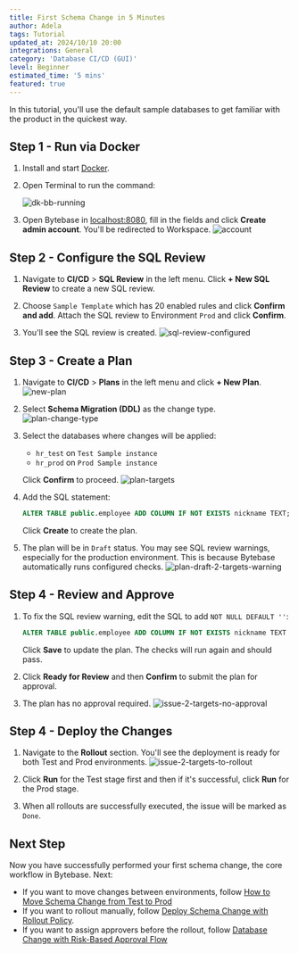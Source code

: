 ```yaml
---
title: First Schema Change in 5 Minutes
author: Adela
tags: Tutorial
updated_at: 2024/10/10 20:00
integrations: General
category: 'Database CI/CD (GUI)'
level: Beginner
estimated_time: '5 mins'
featured: true
---
```



In this tutorial, you'll use the default sample databases to get familiar with the product in the quickest way.

## Step 1 - Run via Docker

1. Install and start [Docker](https://www.docker.com/).
1. Open Terminal to run the command:

   <TerminalDockerRunVolume />

   ![dk-bb-running](/content/docs/tutorials/first-schema-change/dk-bb-running.webp)

1. Open Bytebase in [localhost:8080](http://localhost:8080/), fill in the fields and click **Create admin account**. You'll be redirected to Workspace.
   ![account](/content/docs/tutorials/first-schema-change/account.webp)

## Step 2 - Configure the SQL Review

1. Navigate to **CI/CD** > **SQL Review** in the left menu. Click **+ New SQL Review** to create a new SQL review.

1. Choose `Sample Template` which has 20 enabled rules and click **Confirm and add**. Attach the SQL review to Environment `Prod` and click **Confirm**.

1. You'll see the SQL review is created.
   ![sql-review-configured](/content/docs/tutorials/first-schema-change/bb-sql-review-configured.webp)

## Step 3 - Create a Plan

1. Navigate to **CI/CD** > **Plans** in the left menu and click **+ New Plan**.
   ![new-plan](/content/docs/change-database/plan/bb-new-plan.webp)

1. Select **Schema Migration (DDL)** as the change type.
   ![plan-change-type](/content/docs/change-database/plan/bb-plan-change-type.webp)

1. Select the databases where changes will be applied:
   - `hr_test` on `Test Sample instance` 
   - `hr_prod` on `Prod Sample instance`
   
   Click **Confirm** to proceed.
   ![plan-targets](/content/docs/change-database/plan/bb-plan-targets.webp)

1. Add the SQL statement:
   ```sql
   ALTER TABLE public.employee ADD COLUMN IF NOT EXISTS nickname TEXT;
   ```
   
   Click **Create** to create the plan.

1. The plan will be in `Draft` status. You may see SQL review warnings, especially for the production environment. This is because Bytebase automatically runs configured checks.
   ![plan-draft-2-targets-warning](/content/docs/tutorials/first-schema-change/bb-plan-draft-2-targets-warning.webp)

## Step 4 - Review and Approve

1. To fix the SQL review warning, edit the SQL to add `NOT NULL DEFAULT ''`:
   ```sql
   ALTER TABLE public.employee ADD COLUMN IF NOT EXISTS nickname TEXT NOT NULL DEFAULT '';
   ```
   
   Click **Save** to update the plan. The checks will run again and should pass.

1. Click **Ready for Review** and then **Confirm** to submit the plan for approval.

1. The plan has no approval required.
   ![issue-2-targets-no-approval](/content/docs/tutorials/first-schema-change/bb-issue-2-targets-no-approval.webp)

## Step 4 - Deploy the Changes

1. Navigate to the **Rollout** section. You'll see the deployment is ready for both Test and Prod environments.
   ![issue-2-targets-to-rollout](/content/docs/tutorials/first-schema-change/bb-issue-2-targets-to-rollout.webp)

1. Click **Run** for the Test stage first and then if it's successful, click **Run** for the Prod stage.

1. When all rollouts are successfully executed, the issue will be marked as `Done`.

## Next Step

Now you have successfully performed your first schema change, the core workflow in Bytebase. Next:

- If you want to move changes between environments, follow [How to Move Schema Change from Test to Prod](/tutorials/how-to-move-schema-change-from-test-to-prod/)
- If you want to rollout manually, follow [Deploy Schema Change with Rollout Policy](/tutorials/deploy-schema-migration/).
- If you want to assign approvers before the rollout, follow [Database Change with Risk-Based Approval Flow](/tutorials/database-change-management-with-risk-adjusted-approval-flow/)
